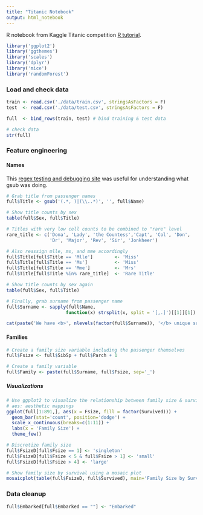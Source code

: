 ```yaml
---
title: "Titanic Notebook"
output: html_notebook
---
```


R notebook from Kaggle Titanic competition [R tutorial](https://www.kaggle.com/mrisdal/exploring-survival-on-the-titanic).

```r
library('ggplot2')
library('ggthemes')
library('scales')
library('dplyr')
library('mice')
library('randomForest')
```

### Load and check data

```r
train <- read.csv('./data/train.csv', stringsAsFactors = F)
test  <- read.csv('./data/test.csv', stringsAsFactors = F)

full  <- bind_rows(train, test) # bind training & test data

# check data
str(full)
```

### Feature engineering

#### Names

This [regex testing and debugging site](https://regex101.com) was useful for understanding what gsub was doing.

```r
# Grab title from passenger names
full$Title <- gsub('(.*, )|(\\..*)', '', full$Name)

# Show title counts by sex
table(full$Sex, full$Title)
```

```r
# Titles with very low cell counts to be combined to "rare" level
rare_title <- c('Dona', 'Lady', 'the Countess','Capt', 'Col', 'Don', 
                'Dr', 'Major', 'Rev', 'Sir', 'Jonkheer')

# Also reassign mlle, ms, and mme accordingly
full$Title[full$Title == 'Mlle']        <- 'Miss' 
full$Title[full$Title == 'Ms']          <- 'Miss'
full$Title[full$Title == 'Mme']         <- 'Mrs' 
full$Title[full$Title %in% rare_title]  <- 'Rare Title'

# Show title counts by sex again
table(full$Sex, full$Title)
```

```r
# Finally, grab surname from passenger name
full$Surname <- sapply(full$Name,  
                      function(x) strsplit(x, split = '[,.]')[[1]][1])

cat(paste('We have <b>', nlevels(factor(full$Surname)), '</b> unique surnames. I would be interested to infer ethnicity based on surname --- another time.'))
```

#### Families

```r
# Create a family size variable including the passenger themselves
full$Fsize <- full$SibSp + full$Parch + 1

# Create a family variable 
full$Family <- paste(full$Surname, full$Fsize, sep='_')
```


##### Visualizations

```r
# Use ggplot2 to visualize the relationship between family size & survival
# aes: aesthetic mappings
ggplot(full[1:891,], aes(x = Fsize, fill = factor(Survived))) +
  geom_bar(stat='count', position='dodge') +
  scale_x_continuous(breaks=c(1:11)) +
  labs(x = 'Family Size') +
  theme_few()
```

```r
# Discretize family size
full$FsizeD[full$Fsize == 1] <- 'singleton'
full$FsizeD[full$Fsize < 5 & full$Fsize > 1] <- 'small'
full$FsizeD[full$Fsize > 4] <- 'large'

# Show family size by survival using a mosaic plot
mosaicplot(table(full$FsizeD, full$Survived), main='Family Size by Survival', shade=TRUE)
```

### Data cleanup

```r
full$Embarked[full$Embarked == ""] <- "Embarked"
```

